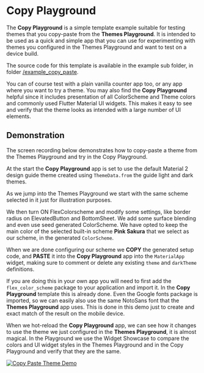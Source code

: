 # Copy Playground

The **Copy Playground** is a simple template example suitable for testing
themes that you copy-paste from the **Themes Playground**. It is
intended to be used as a quick and simple app that you can use for
experimenting with themes you configured in the Themes Playground and want to
test on a device build.

The source code for this template is available in the example sub folder, in
folder [/example_copy_paste](https://github.com/rydmike/flex_color_scheme/tree/master/example/lib/example_copy_paste).

You can of course test with a plain vanilla counter app too, or any
app where you want to try a theme. You may also find the **Copy Playground**
helpful since it includes presentation of all ColorScheme and Theme colors
and commonly used Flutter Material UI widgets. This makes it easy to see and
verify that the theme looks as intended with a large number of UI elements.

## Demonstration

The screen recording below demonstrates how to copy-paste a theme
from the Themes Playground and try in the Copy Playground.

At the start the **Copy Playground** app is set to use the default
Material 2 design guide theme created using `ThemeData.from` the
guide light and dark themes.

As we jump into the Themes Playground we start with the same scheme selected
in it just for illustration purposes.

We then turn ON FlexColorscheme and modify some settings, like border
radius on ElevatedButton and BottomSheet.
We add some surface blending and even use seed generated ColorScheme.
We have opted to keep the main color of the selected built-in scheme
**Pink Sakura** that we select as our scheme, in the generated `ColorScheme`.

When we are done configuring our scheme we **COPY** the generated setup
code, and **PASTE** it into the **Copy Playground** app into the
`MaterialApp` widget, making sure to comment or delete any
existing `theme` and `darkTheme` definitions.

If you are doing this in your own app you will need to first add
the `flex_color_scheme` package to your application and import it.
In the **Copy Playground** template this is already done.
Even the Google fonts package is imported, so we can easily also use the
same NotoSans font that the **Themes Playground** app uses.
This is done in this demo just to create and exact match of the result
on the mobile device.

When we hot-reload the **Copy Playground** app, we can see how it changes
to use the theme we just configured in the **Themes Playground**, it is
almost magical. In the Playground we use the Widget Showcase to compare
the colors and UI widget styles in the Themes Playground and in the
Copy Playground and verify that they are the same.

[<Image src="https://github.com/rydmike/flex_color_scheme_docs/blob/master/docs/images/fcs-v5-copy-pg-01-demo-03.gif?raw=true"
caption="Demo of COPY-PASTE of a configured theme from Themes Playground to the Copy Playground."
alt="Copy Paste Theme Demo" zoom />](https://github.com/rydmike/flex_color_scheme_docs/blob/master/docs/images/fcs-v5-copy-pg-01-demo-03.gif?raw=true)
